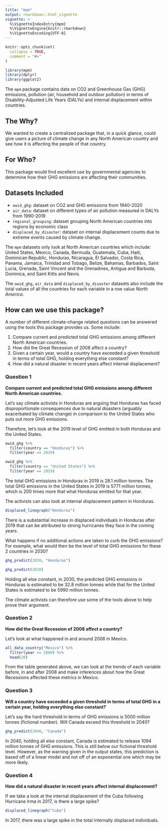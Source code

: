 ```yaml
---
title: "mpm"
output: rmarkdown::html_vignette
vignette: >
  %\VignetteIndexEntry{mpm}
  %\VignetteEngine{knitr::rmarkdown}
  %\VignetteEncoding{UTF-8}
---
```


```r
knitr::opts_chunk$set(
  collapse = TRUE,
  comment = "#>"
)
```

```r
library(mpm)
library(dplyr)
library(ggplot2)
```

The `mpm` package contains data on CO2 and Greenhouse Gas (GHG) emissions, pollution (air, household and outdoor pollution) in terms of Disability-Adjusted Life Years (DALYs) and internal displacement within countries.

## The Why?
We wanted to create a centralized package that, in a quick glance, could give users a picture of climate change in any North American country and see how it is affecting the people of that country.

## For Who?
This package would find excellent use by governmental agencies to determine how their GHG emissions are affecting their communities.

## Datasets Included
  - `owid_ghg`: dataset on CO2 and GHG emissions from 1940-2020
  - `air_data`: dataset on different types of air pollution measured in DALYs from 1990-2019
  - `regional_grouping`: dataset grouping North American countries into regions by economic class
  - `displaced_by_disaster`: dataset on internal displacement counts due to extreme events caused by climate change.

The `mpm` datasets only look at North American countries which include: United States, Mexico, Canada, Bermuda, Guatemala, Cuba, Haiti, Dominican Republic, Honduras, Nicaragua, El Salvador, Costa Rica, Panama, Jamaica, Trinidad and Tobago, Belize, Bahamas, Barbados, Saint Lucia, Grenada, Saint Vincent and the Grenadines, Antigua and Barbuda, Dominica, and Saint Kitts and Nevis. 

The `owid_ghg`, `air_data` and `displaced_by_disaster` datasets also include the total values of all the countries for each variable in a row value *North America*.

## How can we use this package?

A number of different climate-change related questions can be answered using the tools this package provides us. Some include:

  1. Compare current and predicted total GHG emissions among different North American countries.
  2. How did the Great Recession of 2008 affect a country?
  3. Given a certain year, would a country have exceeded a given threshold in terms of total GHG, holding everything else constant?
  4. How did a natural disaster in recent years affect internal displacement?

  
### Question 1
**Compare current and predicted total GHG emissions among different North American countries.**

Let's say climate activists in Honduras are arguing that Honduras has faced disproportionate consequences due to natural disasters (arguably exacerbated by climate change) in comparison to the United States who puts out more GHG emissions.

Therefore, let's look at the 2019 level of GHG emitted in both Honduras and the United States.

```r
owid_ghg %>%
  filter(country == "Honduras") %>%
  filter(year == 2019)

```

```r
owid_ghg %>%
  filter(country == "United States") %>%
  filter(year == 2019)

```

The total GHG emissions in Honduras in 2019 is 28.1 million tonnes. The total GHG emissions in the United States in 2019 is 5771 million tonnes, which is 200 times more that what Honduras emitted for that year. 

The activists can also look at internal displacement pattern in Honduras.

```r
displaced_linegraph("Honduras")
```

There is a substantial increase in displaced individuals in Honduras after 2019 that can be attributed to strong hurricanes they face in the coming years.

What happens if no additional actions are taken to curb the GHG emissions? For example, what would then be the level of total GHG emissions for these 2 countries in 2030?

```r
ghg_predict(2030, "Honduras")
```

```r
ghg_predict(2030)
```

Holding all else constant, in 2030, the predicted GHG emissions in Honduras is estimated to be 32.8 million tonnes while that for the United States is estimated to be 5990 million tonnes.

The climate activists can therefore use some of the tools above to help prove their argument.

### Question 2
**How did the Great Recession of 2008 affect a country?**

Let's look at what happened in and around 2008 in Mexico.

```r
all_data_country("Mexico") %>%
  filter(year >= 2000) %>%
  head(20)
```

From the table generated above, we can look at the trends of each variable before, in and after 2008 and make inferences about how  the Great Recessions affected these metrics in Mexico.

### Question 3
**Will a country have exceeded a given threshold in terms of total GHG in a certain year, holding everything else constant?**

Let's say the hard threshold in terms of GHG emissions is 5000 million tonnes (fictional number). Will Canada exceed this threshold in 2040?

```r
ghg_predict(2040, "Canada")
```

In 2040, holding all else constant, Canada is estimated to release 1094 million tonnes of GHG emissions. This is still below our fictional threshold level. However, as the warning given in the output states, this prediction is based off of a linear model and not off of an exponential one which may be more likely.

### Question 4
**How did a natural disaster in recent years affect internal displacement?**

If we take a look at the internal displacement of the Cuba following Hurricane Irma in 2017, is there a large spike?

```r
displaced_linegraph("Cuba")
```

In 2017, there was a large spike in the total internally displaced individuals. 
